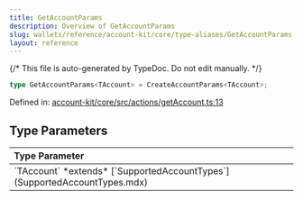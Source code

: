 ```yaml
---
title: GetAccountParams
description: Overview of GetAccountParams
slug: wallets/reference/account-kit/core/type-aliases/GetAccountParams
layout: reference
---
```


{/* This file is auto-generated by TypeDoc. Do not edit manually. */}

```ts
type GetAccountParams<TAccount> = CreateAccountParams<TAccount>;
```

Defined in: [account-kit/core/src/actions/getAccount.ts:13](https://github.com/alchemyplatform/aa-sdk/blob/c1a84188d03473acac2fdb49fb7cd7fdba73169b/account-kit/core/src/actions/getAccount.ts#L13)

## Type Parameters

<table>
  <thead>
    <tr>
      <th align="left">Type Parameter</th>
    </tr>
  </thead>

  <tbody>
    <tr>
      <td>
        `TAccount` *extends* [`SupportedAccountTypes`](SupportedAccountTypes.mdx)
      </td>
    </tr>
  </tbody>
</table>
